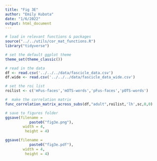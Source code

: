 ```yaml
---
title: "Fig 3E"
author: "Emily Kubota"
date: "1/6/2022"
output: html_document
---
```


```r
# load in relevant functions & packages 
source("../../utils/cor_mat_functions.R")
library("tidyverse")

# set the default ggplot theme 
theme_set(theme_classic())
```

```r
# read in the data 
df <- read.csv('../../../data/fascicle_data.csv')
df.wide <- read.csv('../../../data/fascicle_data_wide.csv')
```

```r
# set the roi list 
roilist <- c('mFus-faces','mOTS-words','pFus-faces','pOTS-words')

#  make the correlation matrix 
func_correlation_matrix_across_subs(df,"adult",roilist,'lh',sc,0,0) 

# save to figures folder
ggsave(filename = 
           paste0("fig3e.png"),
        width = 4,
         height = 4)

ggsave(filename = 
           paste0("fig3e.pdf"),
        width = 4,
         height = 4)
```

